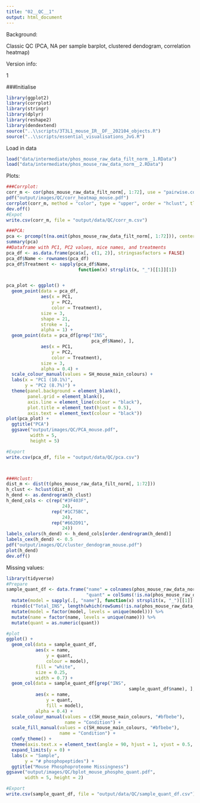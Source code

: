 ```yaml
---
title: "02__QC__1"
output: html_document
---
```



Background:

Classic QC (PCA, NA per sample barplot, clustered dendogram, correlation heatmap)


Version info:

1


###Initialise
```r
library(ggplot2)
library(corrplot)
library(stringr)
library(dplyr)
library(reshape2)
library(dendextend)
source("..\\scripts/3T3L1_mouse_IR__DF__202104_objects.R")
source("..\\scripts/essential_visualisations_JvG.R")
```

Load in data
```r
load("data/intermediate/phos_mouse_raw_data_filt_norm__1.RData")
load("data/intermediate/phos_mouse_raw_data_norm__2.RData")
```

Plots:
```r
###Corrplot:
corr_m <- cor(phos_mouse_raw_data_filt_norm[, 1:72], use = "pairwise.complete.obs")
pdf("output/images/QC/corr_heatmap_mouse.pdf")
corrplot(corr_m, method = "color", type = "upper", order = "hclust", tl.cex = 0.5, col = c(rep("black", 700), colorRampPalette(c("white", "blue"))(100)))
dev.off()
#Expot
write.csv(corr_m, file = "output/data/QC/corr_m.csv")

###PCA:
pca <- prcomp(t(na.omit(phos_mouse_raw_data_filt_norm[, 1:72])), center = TRUE, scale. = FALSE)
summary(pca)
##Dataframe with PC1, PC2 values, mice names, and treatments
pca_df <- as.data.frame(pca$x[, c(1, 2)], stringsasfactors = FALSE)
pca_df$Name <- rownames(pca_df)
pca_df$Treatment <- sapply(pca_df$Name,
                           function(x) strsplit(x, "_")[[1]][1])


pca_plot <- ggplot() + 
  geom_point(data = pca_df,
             aes(x = PC1,
                 y = PC2,
                 color = Treatment),
             size = 3,
             shape = 21,
             stroke = 1,
             alpha = 1) +
  geom_point(data = pca_df[grep("INS",
                                pca_df$Name), ],
             aes(x = PC1,
                 y = PC2,
                 color = Treatment),
             size = 3,
             alpha = 0.4) +
  scale_colour_manual(values = SH_mouse_main_colours) + 
  labs(x = "PC1 (10.1%)",
       y = "PC2 (8.7%)") +
  theme(panel.background = element_blank(),
        panel.grid = element_blank(),
        axis.line = element_line(colour = "black"),
        plot.title = element_text(hjust = 0.5),
        axis.text = element_text(colour = "black"))
plot(pca_plot) +
  ggtitle("PCA") 
  ggsave("output/images/QC/PCA_mouse.pdf",
         width = 5,
         height = 5)

#Export
write.csv(pca_df, file = "output/data/QC/pca.csv")



###Hclust:
dist_m <- dist(t(phos_mouse_raw_data_filt_norm[, 1:72]))
h_clust <- hclust(dist_m)
h_dend <- as.dendrogram(h_clust)
h_dend_cols <- c(rep("#3F403F",
                     24),
                 rep("#1C75BC",
                     24),
                 rep("#662D91",
                     24))
labels_colors(h_dend) <- h_dend_cols[order.dendrogram(h_dend)]
labels_cex(h_dend) <- 0.5
pdf("output/images/QC/cluster_dendogram_mouse.pdf")
plot(h_dend)
dev.off()
```

Missing values:
```r
library(tidyverse)
#Prepare
sample_quant_df <- data.frame("name" = colnames(phos_mouse_raw_data_norm)[1:72],
                              "quant" = colSums(!is.na(phos_mouse_raw_data_norm[, 1:72]))) %>%
  mutate(model = sapply(.[, "name"], function(x) strsplit(x, "_")[[1]][1])) %>%
  rbind(c("Total_INS", length(which(rowSums(!is.na(phos_mouse_raw_data_norm[, 1:72])) > 0)), "Total")) %>%
  mutate(model = factor(model, levels = unique(model))) %>%
  mutate(name = factor(name, levels = unique(name))) %>%
  mutate(quant = as.numeric(quant))

#plot
ggplot() +
  geom_col(data = sample_quant_df,
           aes(x = name,
               y = quant,
               colour = model),
           fill = "white",
           size = 0.25,
           width = 0.7) +
  geom_col(data = sample_quant_df[grep("INS",
                                              sample_quant_df$name), ],
           aes(x = name,
               y = quant,
               fill = model),
           alpha = 0.4) +
  scale_colour_manual(values = c(SH_mouse_main_colours, "#bfbebe"),
                      name = "Condition") +
  scale_fill_manual(values = c(SH_mouse_main_colours, "#bfbebe"),
                    name = "Condition") +
  comfy_theme() +
  theme(axis.text.x = element_text(angle = 90, hjust = 1, vjust = 0.5, size = 7, colour = "black")) +
  expand_limits(y = 0) +
  labs(x = "Sample",
       y = "# phosphopeptides") +
  ggtitle("Mouse Phosphoproteome Missingness")
ggsave("output/images/QC/bplot_mouse_phospho_quant.pdf",
       width = 5, height = 2)

#Export
write.csv(sample_quant_df, file = "output/data/QC/sample_quant_df.csv")
```












































